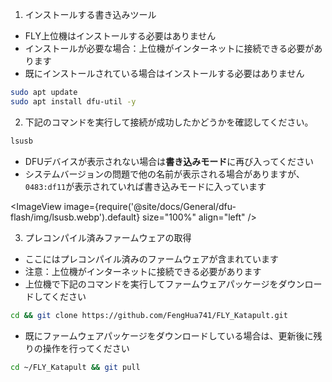 1. インストールする書き込みツール

* FLY上位機はインストールする必要はありません
* インストールが必要な場合：上位機がインターネットに接続できる必要があります
* 既にインストールされている場合はインストールする必要はありません

```bash
sudo apt update
sudo apt install dfu-util -y
```

2. 下記のコマンドを実行して接続が成功したかどうかを確認してください。

```bash
lsusb
```

* DFUデバイスが表示されない場合は**書き込みモード**に再び入ってください
* システムバージョンの問題で他の名前が表示される場合がありますが、`0483:df11`が表示されていれば書き込みモードに入っています

<ImageView image={require('@site/docs/General/dfu-flash/img/lsusb.webp').default} size="100%" align="left" />


3. プレコンパイル済みファームウェアの取得

* ここにはプレコンパイル済みのファームウェアが含まれています
* 注意：上位機がインターネットに接続できる必要があります
* 上位機で下記のコマンドを実行してファームウェアパッケージをダウンロードしてください

```bash
cd && git clone https://github.com/FengHua741/FLY_Katapult.git
```

* 既にファームウェアパッケージをダウンロードしている場合は、更新後に残りの操作を行ってください

```bash
cd ~/FLY_Katapult && git pull
```